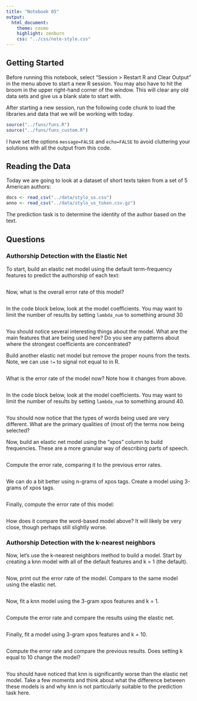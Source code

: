 ```yaml
---
title: "Notebook 05"
output:
  html_document:
    theme: cosmo
    highlight: zenburn
    css: "../css/note-style.css"
---
```


## Getting Started

Before running this notebook, select "Session > Restart R and Clear Output" in
the menu above to start a new R session. You may also have to hit the broom in
the upper right-hand corner of the window. This will clear any old data sets and
give us a blank slate to start with.

After starting a new session, run the following code chunk to load the
libraries and data that we will be working with today.

```r
source("../funs/funs.R")
source("../funs/funs_custom.R")
```

I have set the options `message=FALSE` and `echo=FALSE` to avoid cluttering
your solutions with all the output from this code.

## Reading the Data

Today we are going to look at a dataset of short texts taken from a set of 5
American authors:

```r
docs <- read_csv("../data/stylo_us.csv")
anno <- read_csv("../data/stylo_us_token.csv.gz")
```

The prediction task is to determine the identity of the author based on the
text.

## Questions

### Authorship Detection with the Elastic Net

To start, build an elastic net model using the default term-frequency features
to predict the authorship of each text:

```r

```

Now, what is the overall error rate of this model?

```r

```

In the code block below, look at the model coefficients. You may want to limit
the number of results by setting `lambda_num` to something around 30

```r

```

You should notice several interesting things about the model. What are the main
features that are being used here? Do you see any patterns about where the
strongest coefficients are concentrated?

Build another elastic net model but remove the proper nouns from the texts.
Note, we can use `!=` to signal not equal to in R.

```r

```

What is the error rate of the model now? Note how it changes from above.

```r

```

In the code block below, look at the model coefficients. You may want to limit
the number of results by setting `lambda_num` to something around 40.

```r

```

You should now notice that the types of words being used are very different.
What are the primary qualities of (most of) the terms now being selected?

Now, build an elastic net model using the "xpos" column to build frequencies.
These are a more granular way of describing parts of speech.

```r

```

Compute the error rate, comparing it to the previous error rates.

```r

```

We can do a bit better using n-grams of xpos tags. Create a model using 3-grams
of xpos tags.

```r

```

Finally, compute the error rate of this model:

```r

```

How does it compare the word-based model above? It will likely be very close,
though perhaps still slightly worse.

### Authorship Detection with the k-nearest neighbors

Now, let's use the k-nearest neighbors method to build a model. Start by
creating a knn model with all of the default features and k = 1 (the default).

```r

```

Now, print out the error rate of the model. Compare to the same model using
the elastic net.

```r

```

Now, fit a knn model using the 3-gram xpos features and k = 1.

```r

```

Compute the error rate and compare the results using the elastic net.

```r

```

Finally, fit a model using 3-gram xpos features and k = 10.

```r

```

Compute the error rate and compare the previous results. Does setting k equal
to 10 change the model?

```r

```

You should have noticed that knn is significantly worse than the elastic net
model. Take a few moments and think about what the difference between these
models is and why knn is not particularly suitable to the prediction task here.
